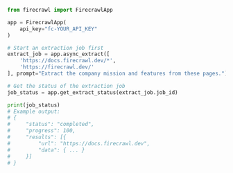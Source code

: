 ```python Python
from firecrawl import FirecrawlApp

app = FirecrawlApp(
    api_key="fc-YOUR_API_KEY"
)

# Start an extraction job first
extract_job = app.async_extract([
    'https://docs.firecrawl.dev/*', 
    'https://firecrawl.dev/'
], prompt="Extract the company mission and features from these pages.")

# Get the status of the extraction job
job_status = app.get_extract_status(extract_job.job_id)

print(job_status)
# Example output:
# {
#     "status": "completed",
#     "progress": 100,
#     "results": [{
#         "url": "https://docs.firecrawl.dev",
#         "data": { ... }
#     }]
# }
```